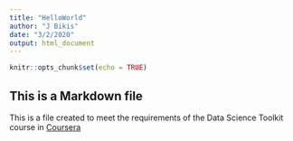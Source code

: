 ```yaml
---
title: "HelloWorld"
author: "J Bikis"
date: "3/2/2020"
output: html_document
---
```


```r
knitr::opts_chunk$set(echo = TRUE)
```

## This is a Markdown file

This is a file created to meet the requirements of the Data Science Toolkit course in [Coursera](http://www.coursera.org) 